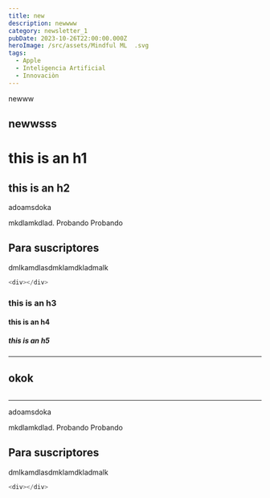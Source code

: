 ```yaml
---
title: new
description: newwww
category: newsletter_1
pubDate: 2023-10-26T22:00:00.000Z
heroImage: /src/assets/Mindful ML  .svg
tags:
  - Apple
  - Inteligencia Artificial
  - Innovaciòn
---
```


newww

## newwsss

# this is an h1

## this is an h2

<div class="blur-lg">
  adoamsdoka

  mkdlamkdlad. Probando
  Probando

  ## Para suscriptores

  dmlkamdlasdmklamdkladmalk

  ```javascript
  <div></div>
  ```
</div>

### this is an h3

#### this is an h4

##### this is an h5

***

## okok

```html
```

***

<div class="blur-lg">
  adoamsdoka

  mkdlamkdlad. Probando
  Probando

  ## Para suscriptores

  dmlkamdlasdmklamdkladmalk

  ```javascript
  <div></div>
  ```
</div>
